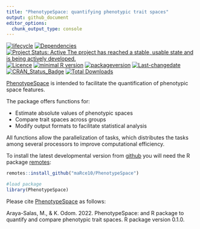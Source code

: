 ```yaml
---
title: "PhenotypeSpace: quantifying phenotypic trait spaces"
output: github_document
editor_options: 
  chunk_output_type: console
---
```


<!-- README.md is generated from README.Rmd. Please edit that file -->

[![lifecycle](https://img.shields.io/badge/lifecycle-maturing-brightgreen.svg)](https://lifecycle.r-lib.org/articles/stages.html) [![Dependencies](https://tinyverse.netlify.com/badge/PhenotypeSpace)](https://cran.r-project.org/package=PhenotypeSpace) [![Project Status: Active  The project has reached a stable, usable state and is being actively developed.](https://www.repostatus.org/badges/latest/active.svg)](https://www.repostatus.org/#active) [![Licence](https://img.shields.io/badge/licence-GPL--3-blue.svg)](https://www.gnu.org/licenses/gpl-3.0.en.html) [![minimal R version](https://img.shields.io/badge/R%3E%3D-`r strsplit(gsub("depends: R \\(|\\)", "", grep("DEPENDS", ignore.case = TRUE, readLines(con = "./DESCRIPTION"), value = TRUE), ignore.case = TRUE), ",")[[1]][1]`-6666ff.svg)](https://cran.r-project.org/) [![packageversion](https://img.shields.io/badge/Package%20version-`r gsub("version: |version:", "", grep("^version", ignore.case = TRUE, readLines(con = "./DESCRIPTION"), value = TRUE), ignore.case = TRUE)`-orange.svg?style=flat-square)](commits/develop) [![Last-changedate](https://img.shields.io/badge/last%20change-`r gsub('-', '--', Sys.Date())`-yellowgreen.svg)](/commits/master) [![CRAN_Status_Badge](https://www.r-pkg.org/badges/version/PhenotypeSpace)](https://cran.r-project.org/package=PhenotypeSpace)
[![Total Downloads](https://cranlogs.r-pkg.org/badges/grand-total/PhenotypeSpace)](https://cranlogs.r-pkg.org/badges/grand-total/PhenotypeSpace)

[PhenotypeSpace](https://github.com/maRce10/PhenotypeSpace) is intended to facilitate the quantification of phenotypic space features.

The package offers functions for:

   - Estimate absolute values of phenotypic spaces
   - Compare trait spaces across groups
   - Modify output formats to facilitate statistical analysis
   
All functions allow the parallelization of tasks, which distributes the tasks among several processors to improve computational efficiency. 


To install the latest developmental version from [github](https://github.com/) you will need the R package [remotes](https://cran.r-project.org/package=remotes):

```r
remotes::install_github("maRce10/PhenotypeSpace")

#load package
library(PhenotypeSpace)

```

Please cite [PhenotypeSpace](https://github.com/maRce10/PhenotypeSpace) as follows:

Araya-Salas, M., & K. Odom. 2022. PhenotypeSpace: and R package to quantify and compare phenotypic trait spaces. R package version 0.1.0.

